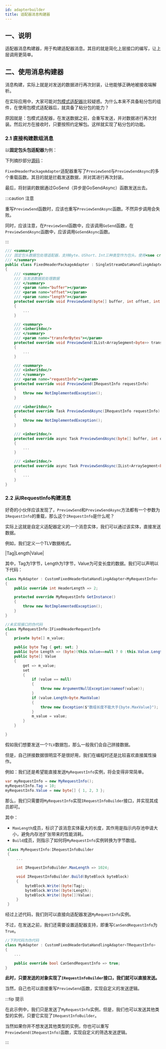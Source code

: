 ```yaml
--- 
id: adapterbuilder
title: 适配器消息构建器
---
```





<TouchSocketCoreDefinition />


## 一、说明

适配器消息构建器，用于构建适配器消息。其目的就是简化上层接口的编写，让上层调用更简单。

<BilibiliCard title="适配器消息构建器功能" link="https://www.bilibili.com/cheese/play/ep1522804" isPro="true"/>

## 二、使用消息构建器

消息构建，实际上就是对发送的数据进行再次封装，让他能够正确地被接收端解析。

在实际应用中，大家可能对[包模式适配器](./packageadapter.mdx)比较疑惑。为什么本来不具备粘分包的组件，在使用包模式适配器后，就具备了粘分包的能力？

原因就是：包模式适配器，在发送数据之前，会重写发送，并对数据进行再次封装。然后对方在接收时，只要按照约定解包。这样就实现了粘分包的功能。

### 2.1 直接构建数组消息

以**固定包头包适配器**为例： 

下列摘抄部分[源码](https://gitee.com/RRQM_Home/TouchSocket/blob/master/src/TouchSocket.Core/DataAdapter/_Package/FixedHeaderPackageAdapter.cs#L22)：

`FixedHeaderPackageAdapter`适配器重写了`PreviewSend`与`PreviewSendAsync`的多个重载函数。其目的就是拦截发送数据，并对其进行再次封装。

最后，将封装的数据通过GoSend（异步是GoSendAsync）函数发送出去。

:::caution 注意

重写`PreviewSend`函数时，应该也重写`PreviewSendAsync`函数。不然异步调用会失败。

同时，应该注意，在`PreviewSend`函数中，应该调用`GoSend`函数，在`PreviewSendAsync`函数中，应该调用`GoSendAsync`函数。

:::  



```csharp showLineNumbers
/// <summary>
/// 固定包头数据包处理适配器，支持Byte、UShort、Int三种类型作为包头。使用<see cref="TouchSocketBitConverter.DefaultEndianType"/>大小端设置。
/// </summary>
public class FixedHeaderPackageAdapter : SingleStreamDataHandlingAdapter
{
    /// <summary>
    /// 当发送数据前处理数据
    /// </summary>
    /// <param name="buffer"></param>
    /// <param name="offset"></param>
    /// <param name="length"></param>
    protected override void PreviewSend(byte[] buffer, int offset, int length)
    {
        ...
    }

    /// <summary>
    /// <inheritdoc/>
    /// </summary>
    /// <param name="transferBytes"></param>
    protected override void PreviewSend(IList<ArraySegment<byte>> transferBytes)
    {
        ...
    }

    /// <summary>
    /// <inheritdoc/>
    /// </summary>
    /// <param name="requestInfo"></param>
    protected override void PreviewSend(IRequestInfo requestInfo)
    {
        throw new NotImplementedException();
    }

    /// <inheritdoc/>
    protected override Task PreviewSendAsync(IRequestInfo requestInfo)
    {
        throw new NotImplementedException();
    }

    /// <inheritdoc/>
    protected override async Task PreviewSendAsync(byte[] buffer, int offset, int length)
    {
        ...
    }

    /// <inheritdoc/>
    protected override async Task PreviewSendAsync(IList<ArraySegment<byte>> transferBytes)
    {
        ...
    }
}
```

### 2.2 从IRequestInfo构建消息

好奇的小伙伴应该发现了，`PreviewSend`和`PreviewSendAsync`方法都有一个参数为`IRequestInfo`的重载，那么这个`IRequestInfo`是什么呢？

实际上这就是自定义适配器定义的一个消息实体，我们可以通过该实体，直接发送数据。

例如，我们定义一个TLV数据格式。

|Tag|Length|Value|

其中，Tag为1字节，Length为1字节，Value为可变长度的数据。我们可以声明以下代码：


```csharp showLineNumbers
class MyAdapter : CustomFixedHeaderDataHandlingAdapter<MyRequestInfo>
{
    public override int HeaderLength => 2;

    protected override MyRequestInfo GetInstance()
    {
        throw new NotImplementedException();
    }
}

//未实现接口的伪代码
class MyRequestInfo:IFixedHeaderRequestInfo
{
    private byte[] m_value;

    public byte Tag { get; set; }
    public byte Length => (byte)(this.Value==null ? 0 :this.Value.Length);
    public byte[] Value 
    { 
        get => m_value;
        set 
        {
            if (value == null)
            {
                throw new ArgumentNullException(nameof(value));
            }
            if (value.Length>byte.MaxValue)
            {
                throw new Exception($"数组长度不能大于{byte.MaxValue}");
            }
            m_value = value;
        } 
    }

}
```

假如我们想要发送一个`TLV`数据包，那么一般我们会自己拼接数据。

但是，自己拼接数据很明显不是很好用，我们在编程时还是比较喜欢直接属性操作。

例如：我们还是希望能直接发送`MyRequestInfo`实例，将会变得非常简单。

```csharp showLineNumbers
var myRequestInfo = new MyRequestInfo();
myRequestInfo.Tag = 10;
myRequestInfo.Value = new byte[] { 1, 2, 3 };
```
那么，我们只需要将`MyRequestInfo`实现`IRequestInfoBuilder`接口，并实现其成员即可。

其中：

- `MaxLength`成员，标识了该消息实体最大的长度，其作用是指示内存池申请大小，避免内存池扩张带来的性能消耗。
- `Build`成员，则指示了如何将`MyRequestInfo`实例转换为字节数组。

```csharp showLineNumbers
 class MyRequestInfo:IRequestInfoBuilder
 {
     ...

     int IRequestInfoBuilder.MaxLength => 1024;

     void IRequestInfoBuilder.Build(ByteBlock byteBlock)
     {
         byteBlock.Write((byte)Tag);
         byteBlock.Write((byte)Length);
         byteBlock.Write((byte[])Value);
     }
 }
```

经过上述代码，我们则可以直接向适配器发送`MyRequestInfo`实例。

不过，在发送之前，我们还需要设置适配器支持，即重写`CanSendRequestInfo`为`True`。

```csharp {5} showLineNumbers
//下列代码为伪代码
class MyAdapter : CustomFixedHeaderDataHandlingAdapter<TRequestInfo>
{
    ... 

    public override bool CanSendRequestInfo => true;
}
```

**此时，只要发送的对象实现了`IRequestInfoBuilder`接口，我们就可以直接发送。**

当然，自己也可以直接重写`PreviewSend`函数，实现自定义的发送逻辑。

:::tip 提示

在此示例中，我们只是发送了`MyRequestInfo`实例，但是，我们也可以发送其他类型的实例，只要它实现了`IRequestInfoBuilder`。

当然如果你并不想发送其他类型的实例，你也可以重写`PreviewSend(IRequestInfo)`函数，实现自定义的筛选发送逻辑。

:::  
